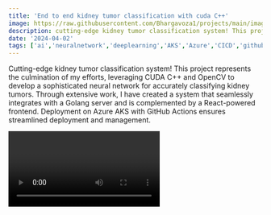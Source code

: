 ```yaml
---
title: 'End to end kidney tumor classification with cuda C++'
image: https://raw.githubusercontent.com/Bhargavoza1/projects/main/images/cuda_cnn/title.png
description: cutting-edge kidney tumor classification system! This project represents the culmination of my efforts...
date: '2024-04-02'
tags: ['ai','neuralnetwork','deeplearning','AKS','Azure','CICD','githubactions','CUDA','project']
---
```


Cutting-edge kidney tumor classification system! This project represents the culmination of my efforts, 
leveraging CUDA C++ and OpenCV to develop a sophisticated neural network for accurately classifying kidney tumors. 
Through extensive work, I have created a system that seamlessly integrates with a Golang server and is complemented by a React-powered frontend. 
Deployment on Azure AKS with GitHub Actions ensures streamlined deployment and management.

<Video id="EOlm8V3Ajgo" />

# Prerequisite Knowledge
1. C++ Programming
2. CUDA Programming
3. Neural Networks (CNN2d, maxpool2d, liner, relu, sigmoid, batch normalization, flatten layer)
4. OpenCV
5. Server-side Development (basic golang)
6. Frontend Development (basic react.js)
7. Containerization and Orchestration (docker and kubernetes)
8. Azure
9. Continuous Integration/Continuous Deployment (Github actions)

## Features

- **CUDA C++ Neural Network:** At the core of this system is a robust neural network implemented entirely in CUDA C++, enabling efficient parallel processing and leveraging the power of GPUs for accelerated computations.

- **Golang Server Integration:** The neural network seamlessly integrates with a Golang server, facilitating smooth communication between the backend and frontend components.

- **React Frontend:** The frontend interface, powered by React, offers users an intuitive and interactive experience, allowing them to interact with the classification system effortlessly.

- **Deployment on Azure AKS:** Leveraging Azure AKS (Azure Kubernetes Service) for deployment ensures scalability, reliability, and ease of management, providing a robust infrastructure for hosting the system.

- **GitHub Actions Deployment:** The deployment process is streamlined using GitHub Actions, enabling continuous integration and deployment with minimal manual intervention.

# Neural network architecture
<CustomImage src="https://raw.githubusercontent.com/Bhargavoza1/projects/main/images/cuda_cnn/image_classification.png"  alt=""  width={512} height={895} />

The image shows a neural network architecture for image classification. The network takes an input image of size 225x225 and outputs a probability distribution over the possible classes. 
The network consists of several layers, including convolutional layers, ReLU activation layers, max-pooling layers, batch normalization layers, a flatten layer, linear layers, and a sigmoid activation layer.

The convolutional layers extract features from the input image. The ReLU activation layers introduce non-linearity into the network. The max pooling layers downsample the feature maps. 
The batch normalization layers normalize the activations. The flatten layer converts the feature maps into a single vector. The linear layers learn to classify the input image based on this vector. 
The sigmoid activation layer outputs a probability distribution over the possible classes.

# Compilation
<CustomImage src="https://raw.githubusercontent.com/Bhargavoza1/projects/main/images/cuda_cnn/compilation_flow.png"  alt=""  width={550} height={628} />